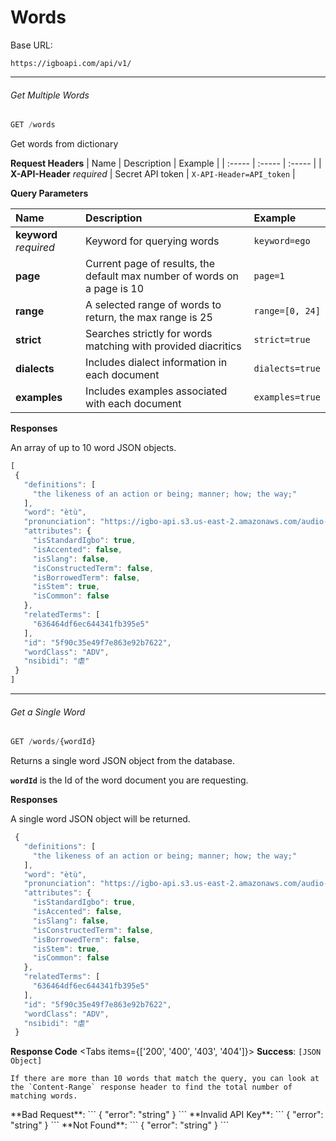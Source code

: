 
# Words

Base URL:
```
https://igboapi.com/api/v1/
```

***

###### Get Multiple Words

```js
GET /words
```
Get words from dictionary

 **Request Headers**
| Name   | Description | Example |
| :----- | :----- | :----- |
| **X-API-Header** *required* | Secret API token | `X-API-Header=API_token` |

 **Query Parameters**

| Name   | Description | Example |
| :----- | :----- | :----- |
| **keyword** *required* | Keyword for querying words | `keyword=ego` |
| **page** | Current page of results, the default max number of words on a page is 10 | `page=1` |
| **range** | A selected range of words to return, the max range is 25 | `range=[0, 24]` |
| **strict**  | Searches strictly for words matching with provided diacritics | `strict=true` |
| **dialects** | Includes dialect information in each document | `dialects=true` |
| **examples** | Includes examples associated with each document | `examples=true` |

 **Responses**

 An array of up to 10 word JSON objects.

 ```js
 [
  {
    "definitions": [
      "the likeness of an action or being; manner; how; the way;"
    ],
    "word": "ètù",
    "pronunciation": "https://igbo-api.s3.us-east-2.amazonaws.com/audio-pronunciations/5f90c35e49f7e863e92b7622.mp3",
    "attributes": {
      "isStandardIgbo": true,
      "isAccented": false,
      "isSlang": false,
      "isConstructedTerm": false,
      "isBorrowedTerm": false,
      "isStem": true,
      "isCommon": false
    },
    "relatedTerms": [
      "636464df6ec644341fb395e5"
    ],
    "id": "5f90c35e49f7e863e92b7622",
    "wordClass": "ADV",
    "nsibidi": "虐"
  }
]
 ```

 ***

 ###### Get a Single Word


```js
GET /words/{wordId}
```
Returns a single word JSON object from the database.

**`wordId`** is the Id of the word document you are requesting.

 **Responses**

 A single word JSON object will be returned.

 ```js
  {
    "definitions": [
      "the likeness of an action or being; manner; how; the way;"
    ],
    "word": "ètù",
    "pronunciation": "https://igbo-api.s3.us-east-2.amazonaws.com/audio-pronunciations/5f90c35e49f7e863e92b7622.mp3",
    "attributes": {
      "isStandardIgbo": true,
      "isAccented": false,
      "isSlang": false,
      "isConstructedTerm": false,
      "isBorrowedTerm": false,
      "isStem": true,
      "isCommon": false
    },
    "relatedTerms": [
      "636464df6ec644341fb395e5"
    ],
    "id": "5f90c35e49f7e863e92b7622",
    "wordClass": "ADV",
    "nsibidi": "虐"
  }
 ```

  **Response Code**
<Tabs items={['200', '400', '403', '404']}>
  <Tab>
    **Success**:
    ```
    [JSON Object]
    ```

    If there are more than 10 words that match the query, you can look at the `Content-Range` response header to find the total number of matching words.
  </Tab>
  <Tab>
    **Bad Request**:
   ```
    { "error": "string" }
   ```
  </Tab>
  <Tab>
      **Invalid API Key**:
   ```
    { "error": "string" }
   ```
  </Tab>
  <Tab>
       **Not Found**:
   ```
    { "error": "string" }
   ```
  </Tab>
</Tabs>
